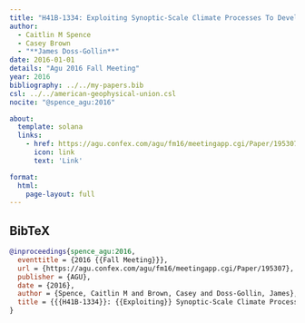 ```yaml
---
title: "H41B-1334: Exploiting Synoptic-Scale Climate Processes To Develop Nonstationary, Probabilistic Flood Hazard Projections"
author:
  - Caitlin M Spence
  - Casey Brown
  - "**James Doss-Gollin**"
date: 2016-01-01
details: "Agu 2016 Fall Meeting"
year: 2016
bibliography: ../../my-papers.bib
csl: ../../american-geophysical-union.csl
nocite: "@spence_agu:2016"

about:
  template: solana
  links:
    - href: https://agu.confex.com/agu/fm16/meetingapp.cgi/Paper/195307
      icon: link
      text: 'Link'

format:
  html:
    page-layout: full
---
```


## BibTeX

```bibtex
@inproceedings{spence_agu:2016,
  eventtitle = {2016 {{Fall Meeting}}},
  url = {https://agu.confex.com/agu/fm16/meetingapp.cgi/Paper/195307},
  publisher = {AGU},
  date = {2016},
  author = {Spence, Caitlin M and Brown, Casey and Doss-Gollin, James},
  title = {{{H41B-1334}}: {{Exploiting}} Synoptic-Scale Climate Processes to Develop Nonstationary, Probabilistic Flood Hazard Projections},
}
```